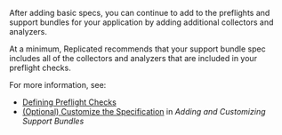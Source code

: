 After adding basic specs, you can continue to add to the preflights and support bundles for your application by adding additional collectors and analyzers.

At a minimum, Replicated recommends that your support bundle spec includes all of the collectors and analyzers that are included in your preflight checks.

For more information, see:
* [Defining Preflight Checks](/vendor/preflight-defining)
* [(Optional) Customize the Specification](/vendor/support-bundle-customizing#optional-customize-the-specification) in _Adding and Customizing Support Bundles_